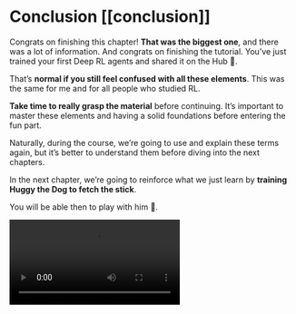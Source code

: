 # Conclusion [[conclusion]]

Congrats on finishing this chapter! **That was the biggest one**, and there was a lot of information. And congrats on finishing the tutorial. You’ve just trained your first Deep RL agents and shared it on the Hub 🥳.

That’s **normal if you still feel confused with all these elements**. This was the same for me and for all people who studied RL.

**Take time to really grasp the material** before continuing. It’s important to master these elements and having a solid foundations before entering the fun part.

Naturally, during the course, we’re going to use and explain these terms again, but it’s better to understand them before diving into the next chapters.

In the next chapter, we’re going to reinforce what we just learn by **training Huggy the Dog to fetch the stick**.

You will be able then to play with him 🤗.

<video src="https://huggingface.co/datasets/huggingface-deep-rl-course/course-images/resolve/main/en/unit1/huggy.mp4" alt="Huggy" type="video/mp4">
</video>
